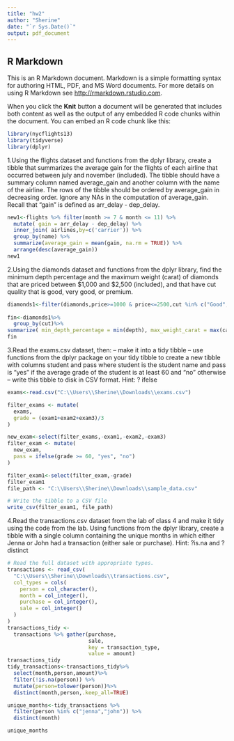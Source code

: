 ---
title: "hw2"
author: "Sherine"
date: "`r Sys.Date()`"
output: pdf_document
---


## R Markdown

This is an R Markdown document. Markdown is a simple formatting syntax for authoring HTML, PDF, and MS Word documents. For more details on using R Markdown see <http://rmarkdown.rstudio.com>.

When you click the **Knit** button a document will be generated that includes both content as well as the output of any embedded R code chunks within the document. You can embed an R code chunk like this:
```{r, include = FALSE}
library(nycflights13)
library(tidyverse)
library(dplyr)
```
1.Using the flights dataset and functions from the dplyr library, create a tibble that
summarizes the average gain for the flights of each airline that occurred between july and november
(included). The tibble should have a summary column named average_gain and another column with
the name of the airline. The rows of the tibble should be ordered by average_gain in decreasing order.
Ignore any NAs in the computation of average_gain. Recall that “gain” is defined as arr_delay -
dep_delay.

```{r}
new1<-flights %>% filter(month >= 7 & month <= 11) %>%
  mutate( gain = arr_delay - dep_delay) %>%
  inner_join( airlines,by=c('carrier')) %>%
  group_by(name) %>%
  summarize(average_gain = mean(gain, na.rm = TRUE)) %>%
  arrange(desc(average_gain))
new1

```
2.Using the diamonds dataset and functions from the dplyr library, find the minimum depth
percentage and the maximum weight (carat) of diamonds that are priced between $1,000 and $2,500
(included), and that have cut quality that is good, very good, or premium.

```{r}

diamonds1<-filter(diamonds,price>=1000 & price<=2500,cut %in% c("Good", "Very Good", "Premium"))
 
fin<-diamonds1%>%
  group_by(cut)%>%
summarize( min_depth_percentage = min(depth), max_weight_carat = max(carat))
fin
```
3.Read the exams.csv dataset, then:
– make it into a tidy tibble
– use functions from the dplyr package on your tidy tibble to create a new tibble with columns
student and pass where student is the student name and pass is "yes" if the average grade of
the student is at least 60 and "no" otherwise
– write this tibble to disk in CSV format. Hint: ? ifelse


```{r}

exams<-read.csv("C:\\Users\\Sherine\\Downloads\\exams.csv")

filter_exams <- mutate(
  exams,
  grade = (exam1+exam2+exam3)/3
)

new_exam<-select(filter_exams,-exam1,-exam2,-exam3)
filter_exam <- mutate(
  new_exam,
  pass = ifelse(grade >= 60, "yes", "no")
)

filter_exam1<-select(filter_exam,-grade)
filter_exam1
file_path <- "C:\\Users\\Sherine\\Downloads\\sample_data.csv"

# Write the tibble to a CSV file
write_csv(filter_exam1, file_path)

```
4.Read the transactions.csv dataset from the lab of class 4 and make it tidy using the code
from the lab. Using functions from the dplyr library, create a tibble with a single column containing
the unique months in which either Jenna or John had a transaction (either sale or purchase). Hint: ?is.na and ? distinct

```{r}

# Read the full dataset with appropriate types.
transactions <- read_csv(
  "C:\\Users\\Sherine\\Downloads\\transactions.csv",
  col_types = cols(
    person = col_character(),
    month = col_integer(),
    purchase = col_integer(),
    sale = col_integer()
  )
)
transactions_tidy <-
  transactions %>% gather(purchase,
                          sale,
                          key = transaction_type,
                          value = amount)
transactions_tidy
tidy_transactions<-transactions_tidy%>%
  select(month,person,amount)%>%
  filter(!is.na(person)) %>%
  mutate(person=tolower(person))%>%
  distinct(month,person,.keep_all=TRUE)

unique_months<-tidy_transactions %>%
  filter(person %in% c("jenna","john")) %>%
  distinct(month)

unique_months

```

